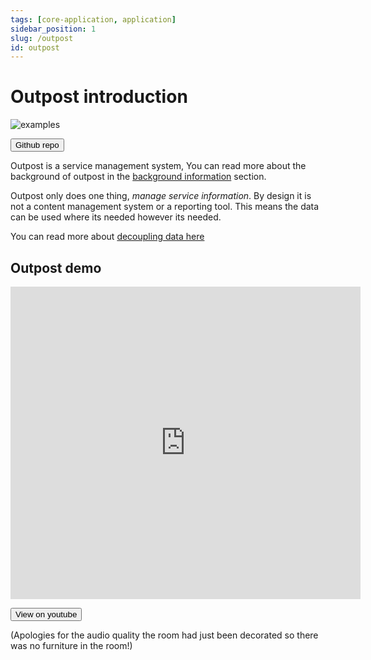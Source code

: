```yaml
---
tags: [core-application, application]
sidebar_position: 1
slug: /outpost
id: outpost
---
```


# Outpost introduction


<ImageWindow size="auto" transparent={true}>

![examples](/img/outpost/intro-outpost.png)

<Button
  href="https://github.com/wearefuturegov/outpost"
  type="primary">
  Github repo
</Button>
</ImageWindow>

Outpost is a service management system, You can read more about the background of outpost in the [background information](./the-outpost-platform) section.

Outpost only does one thing, _manage service information_. By design it is not a content management system or a reporting tool. This means the data can be used where its needed however its needed.

You can read more about [decoupling data here](./the-outpost-platform/problem-areas/decoupling-data)

## Outpost demo

<ImageWindow size="auto">

<iframe
  width="560"
  height="500"
  src="https://www.youtube.com/embed/Rj1pik62dFM"
  title="YouTube video player"
  frameborder="0"
  allow="accelerometer; autoplay; clipboard-write; encrypted-media; gyroscope; picture-in-picture; web-share"
  allowfullscreen></iframe>

<Button
  href="https://youtu.be/Rj1pik62dFM"
  size="sm">
  View on youtube
</Button>

</ImageWindow>

(Apologies for the audio quality the room had just been decorated so there was no furniture in the room!)
